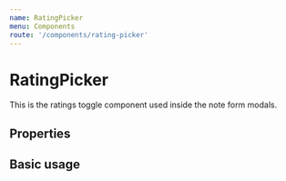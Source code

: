 ```yaml
---
name: RatingPicker
menu: Components
route: '/components/rating-picker'
---
```





# RatingPicker

This is the ratings toggle component used inside the note form modals.
 
## Properties
<Props of={RatingPicker} />

## Basic usage

<Playground>
  <RatingPicker inputName="rating1" />
  <RatingPicker inputName="rating2" defaultValue={4} />
</Playground>
